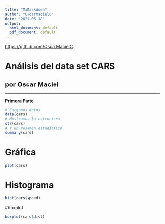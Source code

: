 ```yaml
---
title: "MiMarkdown"
author: "OscarMacielC"
date: "2025-06-18"
output:
  html_document: default
  pdf_document: default
---
```

 <https://github.com/OscarMacielC>.

# Análisis del data set CARS  
## por Oscar Maciel

---

**Primera Parte**

```r
# Cargamos datos
data(cars)
# Mostramos la estructura
str(cars)
# Y un resumen estadístico
summary(cars)
```
# Gráfica
```r
plot(cars)
```
# Histograma
```r
hist(cars$speed)
```
#boxplot
```r
boxplot(cars$dist)
```